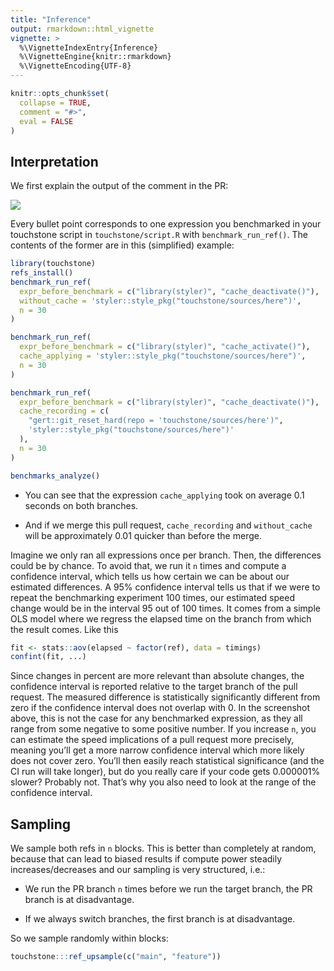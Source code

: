 ```yaml
---
title: "Inference"
output: rmarkdown::html_vignette
vignette: >
  %\VignetteIndexEntry{Inference}
  %\VignetteEngine{knitr::rmarkdown}
  %\VignetteEncoding{UTF-8}
---
```


```r
knitr::opts_chunk$set(
  collapse = TRUE,
  comment = "#>",
  eval = FALSE
)
```

## Interpretation

We first explain the output of the comment in the PR:

![](../man/figures/screenshot-pr-comment.png)

Every bullet point corresponds to one expression you benchmarked in your
touchstone script in `touchstone/script.R` with `benchmark_run_ref()`. The
contents of the former are in this (simplified) example:

```r
library(touchstone)
refs_install()
benchmark_run_ref(
  expr_before_benchmark = c("library(styler)", "cache_deactivate()"),
  without_cache = 'styler::style_pkg("touchstone/sources/here")',
  n = 30
)

benchmark_run_ref(
  expr_before_benchmark = c("library(styler)", "cache_activate()"),
  cache_applying = 'styler::style_pkg("touchstone/sources/here")',
  n = 30
)

benchmark_run_ref(
  expr_before_benchmark = c("library(styler)", "cache_deactivate()"),
  cache_recording = c(
    "gert::git_reset_hard(repo = 'touchstone/sources/here')",
    'styler::style_pkg("touchstone/sources/here")'
  ),
  n = 30
)

benchmarks_analyze()
```

* You can see that the expression `cache_applying` took on average 0.1 seconds
  on both branches.

* And if we merge this pull request, `cache_recording` and `without_cache` will
  be approximately 0.01 quicker than before the merge.

Imagine we only ran all expressions once per branch. Then, the differences could
be by chance. To avoid that, we run it `n` times and compute a confidence
interval, which tells us how certain we can be about our estimated differences.
A 95% confidence interval tells us that if we were to repeat the benchmarking
experiment 100 times, our estimated speed change would be in the interval 95 out
of 100 times. It comes from a simple OLS model where we regress the elapsed time
on the branch from which the result comes. Like this

```r
fit <- stats::aov(elapsed ~ factor(ref), data = timings)
confint(fit, ...)
```

Since changes in percent are more relevant than absolute changes, the confidence
interval is reported relative to the target branch of the pull request. The
measured difference is statistically significantly different from zero if the
confidence interval does not overlap with 0. In the screenshot above, this is
not the case for any benchmarked expression, as they all range from some
negative to some positive number. If you increase `n`, you can estimate the
speed implications of a pull request more precisely, meaning you'll get a more
narrow confidence interval which more likely does not cover zero. You'll then
easily reach statistical significance (and the CI run will take longer), but do
you really care if your code gets 0.000001% slower? Probably not. That's why you
also need to look at the range of the confidence interval.

## Sampling

We sample both refs in `n` blocks. This is better than completely at random,
because that can lead to biased results if compute power steadily
increases/decreases and our sampling is very structured, i.e.:

* We run the PR branch `n` times before we run the target branch, the PR branch
  is at disadvantage.

* If we always switch branches, the first branch is at disadvantage.

So we sample randomly within blocks:

```r
touchstone:::ref_upsample(c("main", "feature"))
```
